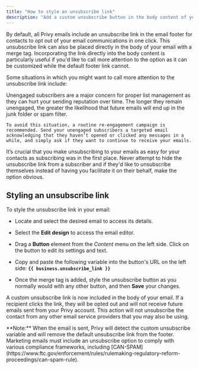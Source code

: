 ```yaml
---
title: "How to style an unsubscribe link"
description: "Add a custom unsubscribe button in the body content of your email."
---
```


By default, all Privy emails include an unsubscribe link in the email footer for contacts to opt out of your email communications in one click. This unsubscribe link can also be placed directly in the body of your email with a merge tag. Incorporating the link directly into the body content is particularly useful if you'd like to call more attention to the option as it can be customized while the default footer link cannot.&#x20;

Some situations in which you might want to call more attention to the unsubscribe link include: 

<AccordionGroup>
  <Accordion title="Audience Management" defaultOpen={false}>
    Unengaged subscribers are a major concern for proper list management as they can hurt your sending reputation over time. The longer they remain unengaged, the greater the likelihood that future emails will end up in the junk folder or spam filter. 

    To avoid this situation, a routine re-engagement campaign is recommended. Send your unengaged subscribers a targeted email acknowledging that they haven’t opened or clicked any messages in a while, and simply ask if they want to continue to receive your emails.
  </Accordion>

  <Accordion title="Facilitate Opt-out Requests" defaultOpen={false}>
    It’s crucial that you make unsubscribing to your emails as easy for your contacts as subscribing was in the first place. Never attempt to hide the unsubscribe link from a subscriber and if they'd like to unsubscribe themselves instead of having you facilitate it on their behalf, make the option obvious.
  </Accordion>
</AccordionGroup>

## Styling an unsubscribe link

To style the unsubscribe link in your email: 

* Locate and select the desired email to access its details.

* Select the **Edit design** to access the email editor.

* Drag a **Button** element from the *Content* menu on the left side. Click on the button to edit its settings and text.

* Copy and paste the following variable into the button's URL on the left side: **`{{ business.unsubscribe_link }}`**

* Once the merge tag is added, style the unsubscribe button as you normally would with any other button, and then **Save** your changes.



A custom unsubscribe link is now included in the body of your email. If a recipient clicks the link, they will be opted out and will not receive future emails sent from your Privy account. This action will not unsubscribe the contact from any other email service providers that you may also be using. 

<Warning>
  **Note:** When the email is sent, Privy will detect the custom unsubscribe variable and will remove the default unsubscribe link from the footer. Marketing emails must include an unsubscribe option to comply with various compliance frameworks, including [CAN-SPAM](https://www.ftc.gov/enforcement/rules/rulemaking-regulatory-reform-proceedings/can-spam-rule). 
</Warning>